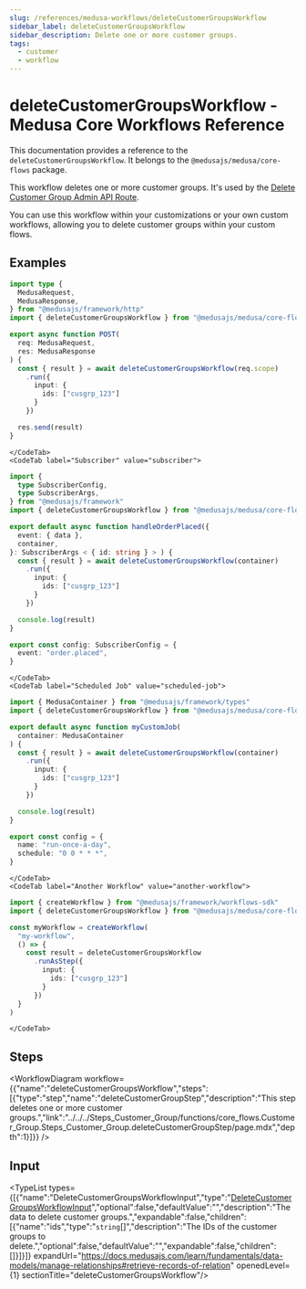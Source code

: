```yaml
---
slug: /references/medusa-workflows/deleteCustomerGroupsWorkflow
sidebar_label: deleteCustomerGroupsWorkflow
sidebar_description: Delete one or more customer groups.
tags:
  - customer
  - workflow
---
```



# deleteCustomerGroupsWorkflow - Medusa Core Workflows Reference

This documentation provides a reference to the `deleteCustomerGroupsWorkflow`. It belongs to the `@medusajs/medusa/core-flows` package.

This workflow deletes one or more customer groups. It's used by the
[Delete Customer Group Admin API Route](https://docs.medusajs.com/api/admin#customer-groups\_deletecustomergroupsid).

You can use this workflow within your customizations or your own custom workflows, allowing you to
delete customer groups within your custom flows.

<SourceCodeLink link="https://github.com/medusajs/medusa/blob/e09fd61a8f649959a6c0819c1d867abf05ae0dc4/packages/core/core-flows/src/customer-group/workflows/delete-customer-groups.ts#L34" />

## Examples

<CodeTabs group="workflow-exection">
    <CodeTab label="API Route" value="api-route">
    
```ts title="src/api/workflow/route.ts"
import type {
  MedusaRequest,
  MedusaResponse,
} from "@medusajs/framework/http"
import { deleteCustomerGroupsWorkflow } from "@medusajs/medusa/core-flows"

export async function POST(
  req: MedusaRequest,
  res: MedusaResponse
) {
  const { result } = await deleteCustomerGroupsWorkflow(req.scope)
    .run({
      input: {
        ids: ["cusgrp_123"]
      }
    })

  res.send(result)
}
```

    </CodeTab>
    <CodeTab label="Subscriber" value="subscriber">
    
```ts title="src/subscribers/order-placed.ts"
import {
  type SubscriberConfig,
  type SubscriberArgs,
} from "@medusajs/framework"
import { deleteCustomerGroupsWorkflow } from "@medusajs/medusa/core-flows"

export default async function handleOrderPlaced({
  event: { data },
  container,
}: SubscriberArgs < { id: string } > ) {
  const { result } = await deleteCustomerGroupsWorkflow(container)
    .run({
      input: {
        ids: ["cusgrp_123"]
      }
    })

  console.log(result)
}

export const config: SubscriberConfig = {
  event: "order.placed",
}
```

    </CodeTab>
    <CodeTab label="Scheduled Job" value="scheduled-job">
    
```ts title="src/jobs/message-daily.ts"
import { MedusaContainer } from "@medusajs/framework/types"
import { deleteCustomerGroupsWorkflow } from "@medusajs/medusa/core-flows"

export default async function myCustomJob(
  container: MedusaContainer
) {
  const { result } = await deleteCustomerGroupsWorkflow(container)
    .run({
      input: {
        ids: ["cusgrp_123"]
      }
    })

  console.log(result)
}

export const config = {
  name: "run-once-a-day",
  schedule: "0 0 * * *",
}
```

    </CodeTab>
    <CodeTab label="Another Workflow" value="another-workflow">
    
```ts title="src/workflows/my-workflow.ts"
import { createWorkflow } from "@medusajs/framework/workflows-sdk"
import { deleteCustomerGroupsWorkflow } from "@medusajs/medusa/core-flows"

const myWorkflow = createWorkflow(
  "my-workflow",
  () => {
    const result = deleteCustomerGroupsWorkflow
      .runAsStep({
        input: {
          ids: ["cusgrp_123"]
        }
      })
  }
)
```

    </CodeTab>
  </CodeTabs>

## Steps

<WorkflowDiagram workflow={{"name":"deleteCustomerGroupsWorkflow","steps":[{"type":"step","name":"deleteCustomerGroupStep","description":"This step deletes one or more customer groups.","link":"../../../Steps_Customer_Group/functions/core_flows.Customer_Group.Steps_Customer_Group.deleteCustomerGroupStep/page.mdx","depth":1}]}} />

## Input

<TypeList types={[{"name":"DeleteCustomerGroupsWorkflowInput","type":"[DeleteCustomerGroupsWorkflowInput](../../../../types/core_flows.DeleteCustomerGroupsWorkflowInput/page.mdx)","optional":false,"defaultValue":"","description":"The data to delete customer groups.","expandable":false,"children":[{"name":"ids","type":"`string`[]","description":"The IDs of the customer groups to delete.","optional":false,"defaultValue":"","expandable":false,"children":[]}]}]} expandUrl="https://docs.medusajs.com/learn/fundamentals/data-models/manage-relationships#retrieve-records-of-relation" openedLevel={1} sectionTitle="deleteCustomerGroupsWorkflow"/>
